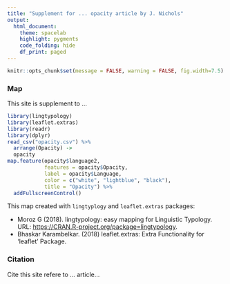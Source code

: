 ```yaml
---
title: "Supplement for ... opacity article by J. Nichols"
output:
  html_document:
    theme: spacelab
    highlight: pygments
    code_folding: hide
    df_print: paged
---
```


```r
knitr::opts_chunk$set(message = FALSE, warning = FALSE, fig.width=7.5)
```

### Map

This site is supplement to ... 

```r
library(lingtypology)
library(leaflet.extras)
library(readr)
library(dplyr)
read_csv("opacity.csv") %>% 
  arrange(Opacity) ->
  opacity
map.feature(opacity$language2,
            features = opacity$Opacity,
            label = opacity$Language,
            color = c("white", "lightblue", "black"),
            title = "Opacity") %>% 
  addFullscreenControl()
```

This map created with `lingtyplogy` and `leaflet.extras` packages:

* Moroz G (2018). lingtypology: easy mapping for Linguistic
Typology. URL: <https://CRAN.R-project.org/package=lingtypology>.
* Bhaskar Karambelkar. (2018) leaflet.extras: Extra Functionality
  for 'leaflet' Package.
  
### Citation
Cite this site refere to ... article...